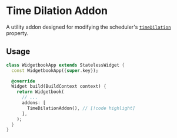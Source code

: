 # Time Dilation Addon

A utility addon designed for modifying the scheduler's [`timeDilation`](https://api.flutter.dev/flutter/scheduler/timeDilation.html) property.

## Usage

```dart title=widgetbook/lib/main.dart
class WidgetbookApp extends StatelessWidget {
  const WidgetbookApp({super.key});

  @override
  Widget build(BuildContext context) {
    return Widgetbook(
      // ...
      addons: [
        TimeDilationAddon(), // [!code highlight]
      ],
    );
  }
}
```
